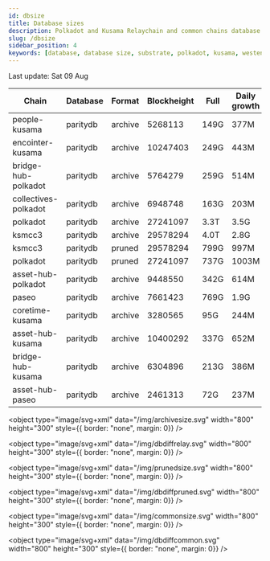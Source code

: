 ```yaml
---
id: dbsize
title: Database sizes
description: Polkadot and Kusama Relaychain and common chains database sizes
slug: /dbsize
sidebar_position: 4
keywords: [database, database size, substrate, polkadot, kusama, westend]
---
```



Last update: Sat 09 Aug

| Chain    | Database   | Format | Blockheight | Full         | Daily growth |
| ------------------------| ----------- | -------- | ------- | ---------- | ----- | 
| people-kusama | paritydb | archive | 5268113 | 149G | 377M |
| encointer-kusama | paritydb | archive | 10247403 | 249G | 443M |
| bridge-hub-polkadot | paritydb | archive | 5764279 | 259G | 514M |
| collectives-polkadot | paritydb | archive | 6948748 | 163G | 203M |
| polkadot | paritydb | archive | 27241097 | 3.3T | 3.5G |
| ksmcc3 | paritydb | archive | 29578294 | 4.0T | 2.8G |
| ksmcc3 | paritydb | pruned | 29578294 | 799G | 997M |
| polkadot | paritydb | pruned | 27241097 | 737G | 1003M |
| asset-hub-polkadot | paritydb | archive | 9448550 | 342G | 614M |
| paseo | paritydb | archive | 7661423 | 769G | 1.9G |
| coretime-kusama | paritydb | archive | 3280565 | 95G | 244M |
| asset-hub-kusama | paritydb | archive | 10400292 | 337G | 652M |
| bridge-hub-kusama | paritydb | archive | 6304896 | 213G | 386M |
| asset-hub-paseo | paritydb | archive | 2461313 | 72G | 237M |
<object type="image/svg+xml" data="/img/archivesize.svg" width="800" height="300" style={{ border: "none", margin: 0}} />

<object type="image/svg+xml" data="/img/dbdiffrelay.svg" width="800" height="300" style={{ border: "none", margin: 0}} />

<object type="image/svg+xml" data="/img/prunedsize.svg" width="800" height="300" style={{ border: "none", margin: 0}} />

<object type="image/svg+xml" data="/img/dbdiffpruned.svg" width="800" height="300" style={{ border: "none", margin: 0}} />

<object type="image/svg+xml" data="/img/commonsize.svg" width="800" height="300" style={{ border: "none", margin: 0}} />

<object type="image/svg+xml" data="/img/dbdiffcommon.svg" width="800" height="300" style={{ border: "none", margin: 0}} />
